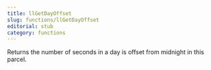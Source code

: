 ```yaml
---
title: llGetDayOffset
slug: functions/llGetDayOffset
editorial: stub
category: functions
---
```


<LSLFunction
	name="llGetDayOffset"
	returnType="integer"
/>

Returns the number of seconds in a day is offset from midnight in this parcel.
